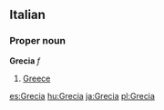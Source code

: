 ==Italian==
===Proper noun===
'''Grecia''' ''f''

#[[Greece]]

[[es:Grecia]]
[[hu:Grecia]]
[[ja:Grecia]]
[[pl:Grecia]]